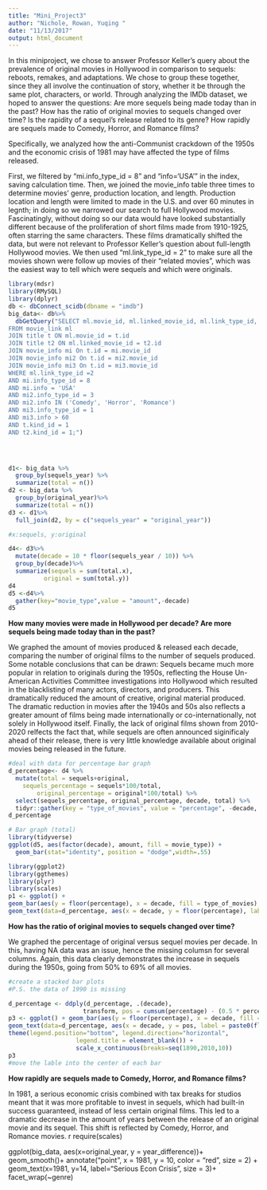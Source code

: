 ```yaml
---
title: "Mini_Project3"
author: "Nichole, Rowan, Yuqing "
date: "11/13/2017"
output: html_document
---
```

In this miniproject, we chose to answer Professor Keller's query about the prevalence of original movies in Hollywood in comparison to sequels: reboots, remakes, and adaptations. We chose to group these together, since they all involve the continuation of story, whether it be through the same plot, characters, or world. Through analyzing the IMDb dataset, we hoped to answer the questions:
Are more sequels being made today than in the past?
How has the ratio of original movies to sequels changed over time?
Is the rapidity of a sequel's release related to its genre?
How rapidly are sequels made to Comedy, Horror, and Romance films?

Specifically, we analyzed how the anti-Communist crackdown of the 1950s and the economic crisis of 1981 may have affected the type of films released.

First, we filtered by "mi.info_type_id = 8" and "info='USA'" in the index, saving calculation time. Then, we joined the movie_info table three times to determine movies' genre, production location, and length. Production location and length were limited to made in the U.S. and over 60 minutes in legnth; in doing so we narrowed our search to full Hollywood movies. Fascinatingly, without doing so our data would have looked substantially different because of the proliferation of short films made from 1910-1925, often starring the same characters. These films dramatically shifted the data, but were not relevant to Professor Keller's question about full-length Hollywood movies. We then used "ml.link_type_id = 2" to make sure all the movies shown were follow up movies of their "related movies", which was the easiest way to tell which were sequels and which were originals. 


```r
library(mdsr)
library(RMySQL)
library(dplyr)
db <- dbConnect_scidb(dbname = "imdb")
big_data<- db%>% 
  dbGetQuery("SELECT ml.movie_id, ml.linked_movie_id, ml.link_type_id, t.title AS movie_title, t2.title AS linked_movie_title, t.production_year AS original_year, t2.production_year AS sequels_year, t2.production_year - t.production_year AS year_difference, mi2.info AS genre
FROM movie_link ml
JOIN title t ON ml.movie_id = t.id
JOIN title t2 ON ml.linked_movie_id = t2.id
JOIN movie_info mi On t.id = mi.movie_id
JOIN movie_info mi2 On t.id = mi2.movie_id
JOIN movie_info mi3 On t.id = mi3.movie_id
WHERE ml.link_type_id =2 
AND mi.info_type_id = 8
AND mi.info = 'USA'
AND mi2.info_type_id = 3
AND mi2.info IN ('Comedy', 'Horror', 'Romance')
AND mi3.info_type_id = 1
AND mi3.info > 60
AND t.kind_id = 1
AND t2.kind_id = 1;")

  


d1<- big_data %>%
  group_by(sequels_year) %>%
  summarize(total = n())
d2 <- big_data %>%
  group_by(original_year)%>%
  summarize(total = n())
d3 <- d1%>%
  full_join(d2, by = c("sequels_year" = "original_year"))

#x:sequels, y:original

d4<- d3%>%
  mutate(decade = 10 * floor(sequels_year / 10)) %>%
  group_by(decade)%>%
  summarize(sequels = sum(total.x),
          original = sum(total.y))
d4
d5 <-d4%>%
  gather(key="movie_type",value = "amount",-decade)
d5
```

**How many movies were made in Hollywood per decade? Are more sequels being made today than in the past?**

We graphed the amount of movies produced & released each decade, comparing the number of original films to the number of sequels produced. Some notable conclusions that can be drawn: Sequels became much more popular in relation to originals during the 1950s, reflecting the House Un-American Activities Committee investigations into Hollywood which resulted in the blacklisting of many actors, directors, and producers. This dramatically reduced the amount of creative, original material produced. The dramatic reduction in movies after the 1940s and 50s also reflects a greater amount of films being made internationally or co-internationally, not solely in Hollywood itself. Finally, the lack of original films shown from 2010-2020 relfects the fact that, while sequels are often announced siginificaly ahead of their release, there is very little knowledge available about original movies being released in the future. 
```r
#deal with data for percentage bar graph
d_percentage<- d4 %>%
  mutate(total = sequels+original,
    sequels_percentage = sequels*100/total, 
        original_percentage = original*100/total) %>%
  select(sequels_percentage, original_percentage, decade, total) %>% 
  tidyr::gather(key = "type_of_movies", value = "percentage", -decade, -total)
d_percentage
```

```r
# Bar graph (total)
library(tidyverse)
ggplot(d5, aes(factor(decade), amount, fill = movie_type)) + 
  geom_bar(stat="identity", position = "dodge",width=.55) 
```

```r
library(ggplot2)
library(ggthemes)
library(plyr)
library(scales)
p1 <- ggplot() + 
geom_bar(aes(y = floor(percentage), x = decade, fill = type_of_movies), data =  d_percentage, stat="identity") + 
geom_text(data=d_percentage, aes(x = decade, y = floor(percentage), label = paste0(floor(percentage),"%")), size=4) 

```
**How has the ratio of original movies to sequels changed over time?**

We graphed the percentage of original versus sequel movies per decade. In this, having NA data was an issue, hence the missing columsn for several columns. Again, this data clearly demonstrates the increase in sequels during the 1950s, going from 50% to 69% of all movies.


```r

#create a stacked bar plots
#P.S. the data of 1990 is missing 

d_percentage <- ddply(d_percentage, .(decade),
                     transform, pos = cumsum(percentage) - (0.5 * percentage))
p3 <- ggplot() + geom_bar(aes(y = floor(percentage), x = decade, fill = type_of_movies), data = d_percentage, stat="identity") + 
geom_text(data=d_percentage, aes(x = decade, y = pos, label = paste0(floor(percentage),"%")), size=4) + 
theme(legend.position="bottom", legend.direction="horizontal",
                   legend.title = element_blank()) + 
                   scale_x_continuous(breaks=seq(1890,2010,10))
p3
#move the lable into the center of each bar
```
**How rapidly are sequels made to Comedy, Horror, and Romance films?**

In 1981, a serious economic crisis combined with tax breaks for studios meant that it was more profitable to invest in sequels, which had built-in success guaranteed, instead of less certain original films. This led to a dramatic decrease in the amount of years between the release of an original movie and its sequel. This shift is reflected by Comedy, Horror, and Romance movies. 
```
```r
require(scales)

ggplot(big_data, aes(x=original_year, y = year_difference))+
geom_smooth()+
annotate("point", x = 1981, y = 10, color = "red", size = 2) +
geom_text(x=1981, y=14, label="Serious Econ Crisis", size = 3)+
facet_wrap(~genre)

